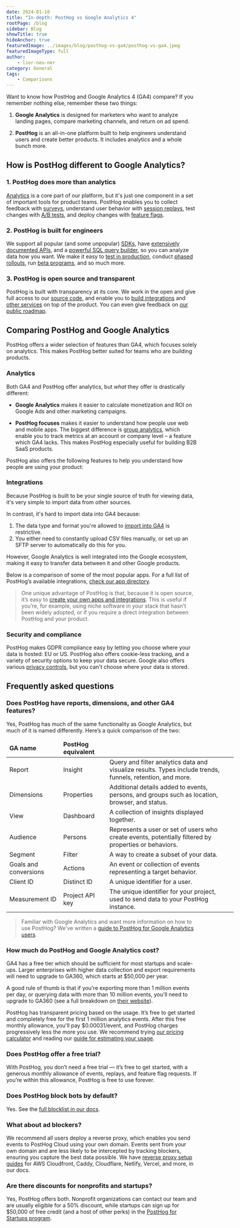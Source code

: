 ```yaml
---
date: 2024-01-10
title: "In-depth: PostHog vs Google Analytics 4"
rootPage: /blog
sidebar: Blog
showTitle: true
hideAnchor: true
featuredImage: ../images/blog/posthog-vs-ga4/posthog-vs-ga4.jpeg
featuredImageType: full
author:
    - lior-neu-ner
category: General
tags:
    - Comparisons
---
```



Want to know how PostHog and Google Analytics 4 (GA4) compare? If you remember nothing else, remember these two things:

1. **Google Analytics** is designed for marketers who want to analyze landing pages, compare marketing channels, and return on ad spend.

2. **PostHog** is an all-in-one platform built to help engineers understand users and create better products. It includes analytics and a whole bunch more.

## How is PostHog different to Google Analytics?

### 1. PostHog does more than analytics

[Analytics](/product-analytics) is a core part of our platform, but it's just one component in a set of important tools for product teams. PostHog enables you to collect feedback with [surveys](/docs/surveys), understand user behavior with [session replays](/session-replay), test changes with [A/B tests](/ab-testing), and deploy changes with [feature flags](/feature-flags).

### 2. PostHog is built for engineers

We support all popular (and some unpopular) [SDKs](/docs/libraries), have [extensively documented APIs](/docs/api), and a [powerful SQL query builder](/docs/hogql), so you can analyze data how you want. We make it easy to [test in production](/product-engineers/testing-in-production), conduct [phased rollouts](/tutorials/phased-rollout), run [beta programs](/tutorials/public-beta-program), and so much more.

### 3. PostHog is open source and transparent

PostHog is built with transparency at its core. We work in the open and give full access to our [source code](https://github.com/PostHog), and enable you to [build integrations](/docs/apps/build) and [other services](/blog/how-we-built-an-app-server) on top of the product. You can even give feedback on [our public roadmap](/roadmap).

## Comparing PostHog and Google Analytics

PostHog offers a wider selection of features than GA4, which focuses solely on analytics. This makes PostHog better suited for teams who are building products.

<ComparisonTable column1="PostHog" column2="Google Analytics">
  <ComparisonRow column1={true} column2={true} feature="Analytics" description="Track events and conversion, analyze user behavior" />
  <ComparisonRow column1={true} column2={false} feature="Session replay" description="Watch real users use your product, diagnose bugs" />
  <ComparisonRow column1={true} column2={false} feature="Feature flags" description="Roll out features safely, toggle features for cohorts or individuals" />
  <ComparisonRow column1={true} column2={false} feature="Experiments" description="Run tests on new features, optimize conversion funnels" />
  <ComparisonRow column1={true} column2={false} feature="Surveys" description="Collect and analyze feedback, run NPS and PMF surveys " />
  <ComparisonRow column1="Beta" column2={false} feature="Customer data platform" description="Sync data with third-party tools" />
  <ComparisonRow column1="Beta" column2={false} feature="Data warehouse" description="A single source for all your important data" />
  <ComparisonRow column1={true} column2={false} feature="Heatmaps" description="Visualize where users click in your app or website" />
  <ComparisonRow column1={true} column2={false} feature="Notebooks" description="Ad-hoc analysis and collaboration" />
  <ComparisonRow column1={true} column2={false} feature="Open source" description="Build your own apps and contribute code" />
  <ComparisonRow column1={true} column2={false} feature="Dark mode" description="Choose between light and dark UI" />
</ComparisonTable>

### Analytics

Both GA4 and PostHog offer analytics, but _what_ they offer is drastically different: 

- **Google Analytics** makes it easier to calculate monetization and ROI on Google Ads and other marketing campaigns. 

- **PostHog focuses** makes it easier to understand how people use web and mobile apps. The biggest difference is [group analytics](/docs/product-analytics/group-analytics), which enable you to track metrics at an account or company level – a feature which GA4 lacks. This makes PostHog especially useful for building B2B SaaS products.

<ComparisonTable column1="PostHog" column2="Google Analytics">
  <ComparisonRow column1={true} column2={false} feature="Group analytics" description="Track metrics at account or company level" />
  <ComparisonRow column1={true} column2={true} feature="Traffic breakdown" description="Gain insights into where your visitors and conversions are coming from" />
  <ComparisonRow column1={true} column2={true} feature="User profiles" description="View user demographic data such as country, language, and device type" />
  <ComparisonRow column1={true} column2={true} feature="UTM tracking" description="Track marketing campaigns with UTM tags" />
  <ComparisonRow column1={true} column2={true} feature="Funnels" description="Visualize conversion rates and drop-offs" />
  <ComparisonRow column1={true} column2={true} feature="User paths" description="Track user flows and where they drop-off" />
  <ComparisonRow column1={true} column2={true} feature="Retention" description="Analyze user and revenue retention" />
  <ComparisonRow column1={false} column2={true} feature="Monetization analytics" description="Track purchase value, LTV, and other revenue metrics" />
  <ComparisonRow column1={false} column2={true} feature="Advertising analytics" description="Track ROI on Google Ads and other marketing campaigns" />
  <ComparisonRow column1={false} column2={true} feature="Real-time reporting" description="Monitor activity on your site or app as it happens." />
  <ComparisonRow column1={false} column2={true} feature="Predictive insights" description="AI-powered alerts when metrics change" />
</ComparisonTable>

PostHog also offers the following features to help you understand how people are using your product:

<ComparisonTable column1="PostHog" column2="Google Analytics">
  <ComparisonRow column1={true} column2={false} feature="Correlation analysis" description="Automatically highlight factors affecting funnel conversion rates" />
  <ComparisonRow column1={true} column2={false} feature="Lifecycle insights" description="Break down events from new, returning, resurrecting, and dormant users" />
  <ComparisonRow column1={true} column2={false} feature="Stickiness insights" description="See how many times users perform an event in a period of time" />
  <ComparisonRow column1={true} column2={false} feature="Formulas" description="Use custom formulas to create unique insights" />
  <ComparisonRow column1={true} column2={false} feature="SQL access" description="Write your own queries in SQL" />
  <ComparisonRow column1={true} column2={false} feature="Toolbar" description="View insights on your live website or app with an overlay" />
</ComparisonTable>

### Integrations

Because PostHog is built to be your single source of truth for viewing data, it's very simple to import data from other sources. 

In contrast, it's hard to import data into GA4 because:

1. The data type and format you're allowed to [import into GA4](https://support.google.com/analytics/answer/10071301) is restrictive. 
2. You either need to constantly upload CSV files manually, or set up an SFTP server to automatically do this for you.

However, Google Analytics is well integrated into the Google ecosystem, making it easy to transfer data between it and other Google products.

Below is a comparison of some of the most popular apps. For a full list of PostHog’s available integrations, [check our app directory](/cdp).

<ComparisonTable column1="PostHog" column2="Google Analytics">
  <ComparisonRow column1={true} column2={true} feature="Zapier" description="Trigger Zaps with events" />
  <ComparisonRow column1={true} column2={false} feature="Hubspot" description="Sync event and person data" />
  <ComparisonRow column1={true} column2={false} feature="Salesforce" description="Sync event and person data" />
  <ComparisonRow column1={true} column2={false} feature="Intercom" description="Extract and load data to external platforms" />
  <ComparisonRow column1={true} column2={false} feature="Customer.io" description="Sync data between platforms" />
  <ComparisonRow column1={true} column2={false} feature="Sentry" description="Ingest Sentry errors for analysis" />
  <ComparisonRow column1={false} column2={true} feature="Google Ads" description="Track Google ad ROI" />
  <ComparisonRow column1={false} column2={true} feature="Google Search Console" description="Seamlessly import data from your search console" />
  <ComparisonRow column1={true} column2={true} feature="Google BigQuery" description="Automatically export data to BigQuery" />
  <ComparisonRow column1={false} column2={true} feature="Google Looker Studio" description="Visualize events in Looker dashboards" />
</ComparisonTable>

> One unique advantage of PostHog is that, because it is open source, it’s easy to [create your own apps and integrations](/tutorials/build-your-own-posthog-app). This is useful if you’re, for example, using niche software in your stack that hasn’t been widely adopted, or if you require a direct integration between PostHog and your product. 

### Security and compliance

PostHog makes GDPR compliance easy by letting you choose where your data is hosted: EU or US. PostHog also offers cookie-less tracking, and a variety of security options to keep your data secure. Google also offers various [privacy controls](https://support.google.com/analytics/answer/9019185), but you can't choose where your data is stored.

<ComparisonTable column1="PostHog" column2="Google Analytics">
  <ComparisonRow column1={true} column2={false} feature="EU hosting available" description="" />
  <ComparisonRow column1={true} column2={false} feature="HIPAA" description="" />
  <ComparisonRow column1={true} column2={true} feature="Data anonymization" description="" />
  <ComparisonRow column1={true} column2={true} feature="Cookie-less tracking option" description="" />
  <ComparisonRow column1="SOC 2" column2="ISO 27001" feature="Security certification" description="" />
  <ComparisonRow column1="Feature flags only" column2={true} feature="Role-based access control" description="" />
  <ComparisonRow column1={true} column2={true} feature="SAML/SSO available" description="" />
  <ComparisonRow column1={true} column2={true} feature="" description="2FA available" />
</ComparisonTable>

## Frequently asked questions 

### Does PostHog have reports, dimensions, and other GA4 features?

Yes, PostHog has much of the same functionality as Google Analytics, but much of it is named differently. Here’s a quick comparison of the two:

<div className="overflow-x-auto -mx-5 px-5">
<table className="w-full mt-4" style="min-width: 600px;">
  <thead>
    <tr>
      <td><strong>GA name</strong></td>
      <td><strong>PostHog equivalent</strong></td>
      <td></td>
    </tr>
  </thead>
  <tbody>
    <tr>
      <td>Report</td>
      <td>Insight</td>
      <td>Query and filter analytics data and visualize results. Types include trends, funnels, retention, and more.</td>
    </tr>
    <tr>
      <td>Dimensions</td>
      <td>Properties</td>
      <td>Additional details added to events, persons, and groups such as location, browser, and status.</td>
    </tr>
    <tr>
      <td>View</td>
      <td>Dashboard</td>
      <td>A collection of insights displayed together.</td>
    </tr>
    <tr>
      <td>Audience</td>
      <td>Persons</td>
      <td>Represents a user or set of users who create events, potentially filtered by properties or behaviors.</td>
    </tr>
    <tr>
      <td>Segment</td>
      <td>Filter</td>
      <td>A way to create a subset of your data.</td>
    </tr>
    <tr>
      <td>Goals and conversions</td>
      <td>Actions</td>
      <td>An event or collection of events representing a target behavior.</td>
    </tr>
    <tr>
      <td>Client ID</td>
      <td>Distinct ID</td>
      <td>A unique identifier for a user.</td>
    </tr>
    <tr>
      <td>Measurement ID</td>
      <td>Project API key</td>
      <td>The unique identifier for your project, used to send data to your PostHog instance.</td>
    </tr>
  </tbody>
</table>
</div>

> Familiar with Google Analytics and want more information on how to use PostHog? We've written a [guide to PostHog for Google Analytics users](/blog/google-analytics-to-posthog).

### How much do PostHog and Google Analytics cost?

GA4 has a free tier which should be sufficient for most startups and scale-ups. Larger enterprises with higher data collection and export requirements will need to upgrade to GA360, which starts at $50,000 per year. 

A good rule of thumb is that if you're exporting more than 1 million events per day, or querying data with more than 10 million events, you'll need to upgrade to GA360 (see a full breakdown on [their website](https://support.google.com/analytics/answer/11202874)). 

PostHog has transparent pricing based on the usage. It’s free to get started and completely free for the first 1 million analytics events. After this free monthly allowance, you'll pay $0.00031/event, and PostHog charges progressively less the more you use. We recommend trying [our pricing calculator](/pricing) and reading our [guide for estimating your usage](/docs/billing/estimating-usage-costs).

### Does PostHog offer a free trial?

With PostHog, you don’t need a free trial — it’s free to get started, with a generous monthly allowance of events, replays, and feature flag requests. If you’re within this allowance, PostHog is free to use forever.

### Does PostHog block bots by default?

Yes. See the [full blocklist in our docs](/docs/product-analytics/troubleshooting#does-posthog-block-bots-by-default).

### What about ad blockers?

We recommend all users deploy a reverse proxy, which enables you send events to PostHog Cloud using your own domain. Events sent from your own domain and are less likely to be intercepted by tracking blockers, ensuring you capture the best data possible. We have [reverse proxy setup guides](/docs/advanced/proxy) for AWS Cloudfront, Caddy, Cloudflare, Netlify, Vercel, and more, in our docs.

### Are there discounts for nonprofits and startups?

Yes, PostHog offers both. Nonprofit organizations can contact our team and are usually eligible for a 50% discount, while startups can sign up for $50,000 of free credit (and a host of other perks) in the [PostHog for Startups program](/startups).

<ArrayCTA />
